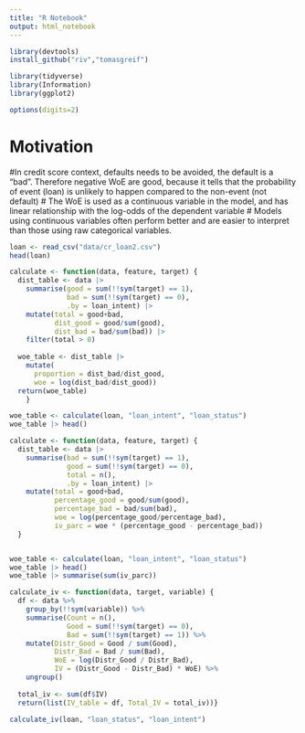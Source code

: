 ```yaml
---
title: "R Notebook"
output: html_notebook
---
```


```r
library(devtools)
install_github("riv","tomasgreif")
```



```r
library(tidyverse)
library(Information)
library(ggplot2)
```


```r
options(digits=2)

```


# Motivation


#In credit score context, defaults needs to be avoided, the default is a "bad". Therefore negative WoE are good, because it tells that the probability of event (loan) is unlikely to happen compared to the non-event (not default)
# The WoE is used as a continuous variable in the model, and has linear relationship with the log-odds of the dependent variable
# Models using continuous variables often perform better and are easier to interpret than those using raw categorical variables.


```r
loan <- read_csv("data/cr_loan2.csv")
head(loan)
```






```r
calculate <- function(data, feature, target) {
  dist_table <- data |> 
    summarise(good = sum(!!sym(target) == 1),
              bad = sum(!!sym(target) == 0),
              .by = loan_intent) |> 
    mutate(total = good+bad,
           dist_good = good/sum(good),
           dist_bad = bad/sum(bad)) |> 
    filter(total > 0)
  
  woe_table <- dist_table |>
    mutate(
      proportion = dist_bad/dist_good,
      woe = log(dist_bad/dist_good))
  return(woe_table)
    }

woe_table <- calculate(loan, "loan_intent", "loan_status")
woe_table |> head()
```


```r
calculate <- function(data, feature, target) {
  dist_table <- data |> 
    summarise(bad = sum(!!sym(target) == 1),
              good = sum(!!sym(target) == 0),
              total = n(),
              .by = loan_intent) |> 
    mutate(total = good+bad,
           percentage_good = good/sum(good),
           percentage_bad = bad/sum(bad),
           woe = log(percentage_good/percentage_bad),
           iv_parc = woe * (percentage_good - percentage_bad))
  }


woe_table <- calculate(loan, "loan_intent", "loan_status")
woe_table |> head()
woe_table |> summarise(sum(iv_parc))
```


```r
calculate_iv <- function(data, target, variable) {
  df <- data %>% 
    group_by(!!sym(variable)) %>% 
    summarise(Count = n(),
              Good = sum(!!sym(target) == 0),
              Bad = sum(!!sym(target) == 1)) %>%
    mutate(Distr_Good = Good / sum(Good),
           Distr_Bad = Bad / sum(Bad),
           WoE = log(Distr_Good / Distr_Bad),
           IV = (Distr_Good - Distr_Bad) * WoE) %>%
    ungroup()
  
  total_iv <- sum(df$IV)
  return(list(IV_table = df, Total_IV = total_iv))}

calculate_iv(loan, "loan_status", "loan_intent")

```

